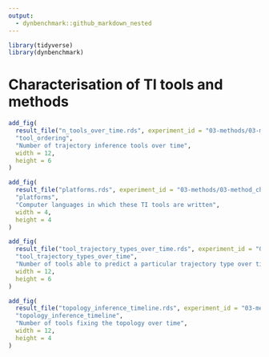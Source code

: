 ```yaml
---
output: 
  - dynbenchmark::github_markdown_nested
---
```


```r
library(tidyverse)
library(dynbenchmark)
```

# Characterisation of TI tools and methods

```r
add_fig(
  result_file("n_tools_over_time.rds", experiment_id = "03-methods/03-method_characterisation"),
  "tool_ordering",
  "Number of trajectory inference tools over time",
  width = 12,
  height = 6
)
```

```r
add_fig(
  result_file("platforms.rds", experiment_id = "03-methods/03-method_characterisation"),
  "platforms",
  "Computer languages in which these TI tools are written",
  width = 4,
  height = 4
)
```

```r
add_fig(
  result_file("tool_trajectory_types_over_time.rds", experiment_id = "03-methods/03-method_characterisation"),
  "tool_trajectory_types_over_time",
  "Number of tools able to predict a particular trajectory type over time",
  width = 12,
  height = 6
)
```

```r
add_fig(
  result_file("topology_inference_timeline.rds", experiment_id = "03-methods/03-method_characterisation"),
  "topology_inference_timeline",
  "Number of tools fixing the topology over time",
  width = 12,
  height = 4
)
```
